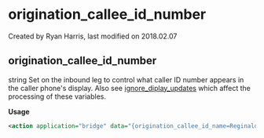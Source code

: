 
# origination_callee_id_number 

 Created by  Ryan Harris, last modified on 2018.02.07

## origination_callee_id_number

string Set on the inbound leg to control what caller ID number appears in the caller phone's display. Also see [ignore\_diplay\_updates](../FreeSWITCH-Explained/Dialplan/Variables-Master-List_16352570.mdx#ignore_display_updates) which affect the processing of these variables.

**Usage**

```xml
<action application="bridge" data="{origination_callee_id_name=Reginald,origination_callee_id_number=2332}sofia/gateway/provider/<Reginald's cellphone number>" />
```


